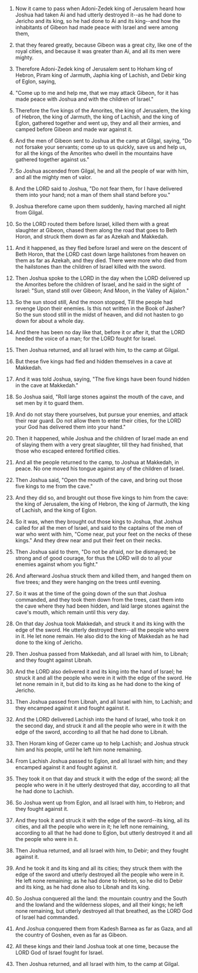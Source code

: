 
1. Now it came to pass when Adoni-Zedek king of Jerusalem heard how Joshua had taken Ai and had utterly destroyed it--as he had done to Jericho and its king, so he had done to Ai and its king--and how the inhabitants of Gibeon had made peace with Israel and were among them,

2. that they feared greatly, because Gibeon was a great city, like one of the royal cities, and because it was greater than Ai, and all its men were mighty.

3. Therefore Adoni-Zedek king of Jerusalem sent to Hoham king of Hebron, Piram king of Jarmuth, Japhia king of Lachish, and Debir king of Eglon, saying,

4. "Come up to me and help me, that we may attack Gibeon, for it has made peace with Joshua and with the children of Israel."

5. Therefore the five kings of the Amorites, the king of Jerusalem, the king of Hebron, the king of Jarmuth, the king of Lachish, and the king of Eglon, gathered together and went up, they and all their armies, and camped before Gibeon and made war against it.

6. And the men of Gibeon sent to Joshua at the camp at Gilgal, saying, "Do not forsake your servants; come up to us quickly, save us and help us, for all the kings of the Amorites who dwell in the mountains have gathered together against us."

7. So Joshua ascended from Gilgal, he and all the people of war with him, and all the mighty men of valor.

8. And the LORD said to Joshua, "Do not fear them, for I have delivered them into your hand; not a man of them shall stand before you."

9. Joshua therefore came upon them suddenly, having marched all night from Gilgal.

10. So the LORD routed them before Israel, killed them with a great slaughter at Gibeon, chased them along the road that goes to Beth Horon, and struck them down as far as Azekah and Makkedah.

11. And it happened, as they fled before Israel and were on the descent of Beth Horon, that the LORD cast down large hailstones from heaven on them as far as Azekah, and they died. There were more who died from the hailstones than the children of Israel killed with the sword.

12. Then Joshua spoke to the LORD in the day when the LORD delivered up the Amorites before the children of Israel, and he said in the sight of Israel: "Sun, stand still over Gibeon; And Moon, in the Valley of Aijalon."

13. So the sun stood still, And the moon stopped, Till the people had revenge Upon their enemies. Is this not written in the Book of Jasher? So the sun stood still in the midst of heaven, and did not hasten to go down for about a whole day.

14. And there has been no day like that, before it or after it, that the LORD heeded the voice of a man; for the LORD fought for Israel.

15. Then Joshua returned, and all Israel with him, to the camp at Gilgal.

16. But these five kings had fled and hidden themselves in a cave at Makkedah.

17. And it was told Joshua, saying, "The five kings have been found hidden in the cave at Makkedah."

18. So Joshua said, "Roll large stones against the mouth of the cave, and set men by it to guard them.

19. And do not stay there yourselves, but pursue your enemies, and attack their rear guard. Do not allow them to enter their cities, for the LORD your God has delivered them into your hand."

20. Then it happened, while Joshua and the children of Israel made an end of slaying them with a very great slaughter, till they had finished, that those who escaped entered fortified cities.

21. And all the people returned to the camp, to Joshua at Makkedah, in peace. No one moved his tongue against any of the children of Israel.

22. Then Joshua said, "Open the mouth of the cave, and bring out those five kings to me from the cave."

23. And they did so, and brought out those five kings to him from the cave: the king of Jerusalem, the king of Hebron, the king of Jarmuth, the king of Lachish, and the king of Eglon.

24. So it was, when they brought out those kings to Joshua, that Joshua called for all the men of Israel, and said to the captains of the men of war who went with him, "Come near, put your feet on the necks of these kings." And they drew near and put their feet on their necks.

25. Then Joshua said to them, "Do not be afraid, nor be dismayed; be strong and of good courage, for thus the LORD will do to all your enemies against whom you fight."

26. And afterward Joshua struck them and killed them, and hanged them on five trees; and they were hanging on the trees until evening.

27. So it was at the time of the going down of the sun that Joshua commanded, and they took them down from the trees, cast them into the cave where they had been hidden, and laid large stones against the cave's mouth, which remain until this very day.

28. On that day Joshua took Makkedah, and struck it and its king with the edge of the sword. He utterly destroyed them--all the people who were in it. He let none remain. He also did to the king of Makkedah as he had done to the king of Jericho.

29. Then Joshua passed from Makkedah, and all Israel with him, to Libnah; and they fought against Libnah.

30. And the LORD also delivered it and its king into the hand of Israel; he struck it and all the people who were in it with the edge of the sword. He let none remain in it, but did to its king as he had done to the king of Jericho.

31. Then Joshua passed from Libnah, and all Israel with him, to Lachish; and they encamped against it and fought against it.

32. And the LORD delivered Lachish into the hand of Israel, who took it on the second day, and struck it and all the people who were in it with the edge of the sword, according to all that he had done to Libnah.

33. Then Horam king of Gezer came up to help Lachish; and Joshua struck him and his people, until he left him none remaining.

34. From Lachish Joshua passed to Eglon, and all Israel with him; and they encamped against it and fought against it.

35. They took it on that day and struck it with the edge of the sword; all the people who were in it he utterly destroyed that day, according to all that he had done to Lachish.

36. So Joshua went up from Eglon, and all Israel with him, to Hebron; and they fought against it.

37. And they took it and struck it with the edge of the sword--its king, all its cities, and all the people who were in it; he left none remaining, according to all that he had done to Eglon, but utterly destroyed it and all the people who were in it.

38. Then Joshua returned, and all Israel with him, to Debir; and they fought against it.

39. And he took it and its king and all its cities; they struck them with the edge of the sword and utterly destroyed all the people who were in it. He left none remaining; as he had done to Hebron, so he did to Debir and its king, as he had done also to Libnah and its king.

40. So Joshua conquered all the land: the mountain country and the South and the lowland and the wilderness slopes, and all their kings; he left none remaining, but utterly destroyed all that breathed, as the LORD God of Israel had commanded.

41. And Joshua conquered them from Kadesh Barnea as far as Gaza, and all the country of Goshen, even as far as Gibeon.

42. All these kings and their land Joshua took at one time, because the LORD God of Israel fought for Israel.

43. Then Joshua returned, and all Israel with him, to the camp at Gilgal.


